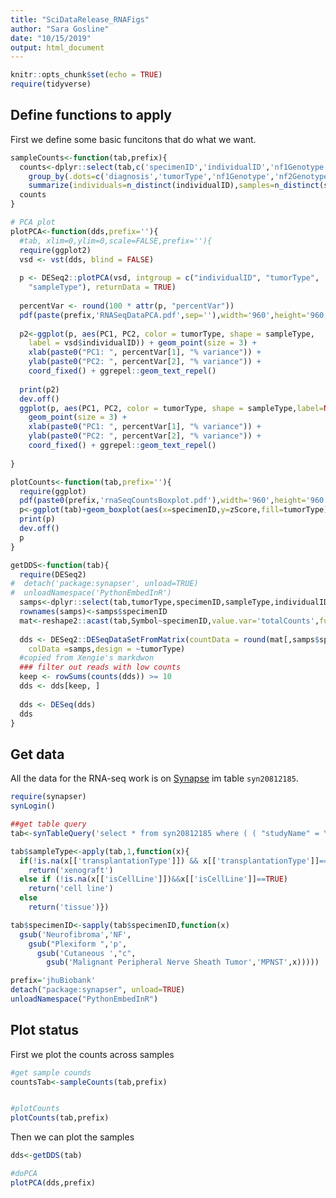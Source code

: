 ```yaml
---
title: "SciDataRelease_RNAFigs"
author: "Sara Gosline"
date: "10/15/2019"
output: html_document
---
```


```r
knitr::opts_chunk$set(echo = TRUE)
require(tidyverse)

```

## Define functions to apply

First we define some basic funcitons that do what we want.

```r


sampleCounts<-function(tab,prefix){
  counts<-dplyr::select(tab,c('specimenID','individualID','nf1Genotype','nf2Genotype','tumorType','diagnosis','isCellLine','transplantationType'))%>%
    group_by(.dots=c('diagnosis','tumorType','nf1Genotype','nf2Genotype','isCellLine','transplantationType'))%>%
    summarize(individuals=n_distinct(individualID),samples=n_distinct(specimenID))
  counts
}

# PCA plot
plotPCA<-function(dds,prefix=''){
  #tab, xlim=0,ylim=0,scale=FALSE,prefix=''){
  require(ggplot2)
  vsd <- vst(dds, blind = FALSE)
  
  p <- DESeq2::plotPCA(vsd, intgroup = c("individualID", "tumorType", 
    "sampleType"), returnData = TRUE)
  
  percentVar <- round(100 * attr(p, "percentVar"))
  pdf(paste(prefix,'RNASeqDataPCA.pdf',sep=''),width='960',height='960')
  
  p2<-ggplot(p, aes(PC1, PC2, color = tumorType, shape = sampleType, 
    label = vsd$individualID)) + geom_point(size = 3) + 
    xlab(paste0("PC1: ", percentVar[1], "% variance")) + 
    ylab(paste0("PC2: ", percentVar[2], "% variance")) + 
    coord_fixed() + ggrepel::geom_text_repel()
  
  print(p2)
  dev.off()
  ggplot(p, aes(PC1, PC2, color = tumorType, shape = sampleType,label=NA)) +       
    geom_point(size = 3) + 
    xlab(paste0("PC1: ", percentVar[1], "% variance")) + 
    ylab(paste0("PC2: ", percentVar[2], "% variance")) + 
    coord_fixed() + ggrepel::geom_text_repel()
  
}

plotCounts<-function(tab,prefix=''){
  require(ggplot)
  pdf(paste0(prefix,'rnaSeqCountsBoxplot.pdf'),width='960',height='960')
  p<-ggplot(tab)+geom_boxplot(aes(x=specimenID,y=zScore,fill=tumorType))+scale_y_log10()+theme(axis.text.x = element_text(angle = 90)) 
  print(p)
  dev.off()
  p
}

getDDS<-function(tab){
  require(DESeq2)
#  detach('package:synapser', unload=TRUE)
#  unloadNamespace('PythonEmbedInR')
  samps<-dplyr::select(tab,tumorType,specimenID,sampleType,individualID)%>%distinct()
  rownames(samps)<-samps$specimenID
  mat<-reshape2::acast(tab,Symbol~specimenID,value.var='totalCounts',fun.aggregate=sum)
  
  dds <- DESeq2::DESeqDataSetFromMatrix(countData = round(mat[,samps$specimenID]), 
    colData =samps,design = ~tumorType)
  #copied from Xengie's markdwon
  ### filter out reads with low counts
  keep <- rowSums(counts(dds)) >= 10
  dds <- dds[keep, ]
  
  dds <- DESeq(dds)
  dds
}


```


## Get data
All the data for the RNA-seq work is on [Synapse]() im table `syn20812185`.

```r
require(synapser)
synLogin()

##get table query
tab<-synTableQuery('select * from syn20812185 where ( ( "studyName" = \'A Nerve Sheath Tumor Bank from Patients with NF1\' ) )')$asDataFrame()

tab$sampleType<-apply(tab,1,function(x){
  if(!is.na(x[['transplantationType']]) && x[['transplantationType']]=='xenograft')
    return('xenograft')
  else if (!is.na(x[['isCellLine']])&&x[['isCellLine']]==TRUE)
    return('cell line')
  else
    return('tissue')})

tab$specimenID<-sapply(tab$specimenID,function(x)
  gsub('Neurofibroma','NF',
    gsub("Plexiform ",'p',
      gsub('Cutaneous ',"c",
        gsub('Malignant Peripheral Nerve Sheath Tumor','MPNST',x)))))

prefix='jhuBiobank'
detach("package:synapser", unload=TRUE)
unloadNamespace("PythonEmbedInR")
```

## Plot status

First we plot the counts across samples
```r
#get sample counds
countsTab<-sampleCounts(tab,prefix)


#plotCounts
plotCounts(tab,prefix)


```

Then we can plot the samples
```r

dds<-getDDS(tab)

#doPCA
plotPCA(dds,prefix)
```
